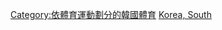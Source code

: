 {{Commons cat|Association football in South Korea}}
[[Category:依體育運動劃分的韓國體育|Category:依體育運動劃分的韓國體育]]
[[Category:亚洲各国足球|Korea, South]]
